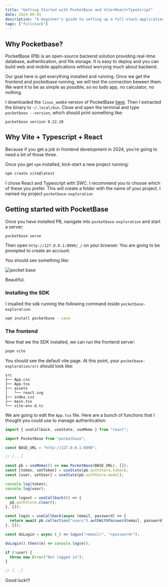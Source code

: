 ```yaml
---
title: "Getting Started with PocketBase and Vite+React+TypeScript"
date: 2024-09-01
description: "A beginner's guide to setting up a full-stack application using PocketBase as a backend and Vite with React and TypeScript for the frontend."
tags: ["fullstack"]
---
```


## Why Pocketbase?

PocketBase (PB) is an open-source backend solution providing
real-time database,
authentication,
and file storage.
It is easy to deploy and you can build web and mobile applications
without worrying much about backend.

Our goal here is get everything installed and running.
Once we get the frontend and pocketbase running,
we will test the connection beween them.
We want it to be as simple as possible,
so no todo app,
no calculator,
no nothing.

I downloaded the `linux_amd64` version of PocketBase [here](https://github.com/pocketbase/pocketbase/releases/tag/v0.22.20).
Then I extracted the binary to `~/.local/bin`.
Close and open the terminal and type `pocketbase --version`,
which should print something like:

```plaintext
pocketbase version 0.22.20
```

## Why Vite + Typescript + React

Because if you get a job in frontend development in 2024,
you're going to need a bit of those three.

Once you get `npm` installed, kick-start a new project running:

```bash
npm create vite@latest
```

I chose React and Typescript with SWC.
I recommend you to choose which of these you prefer.
This will create a folder with the name of your project.
I named my project `pocketbase-exploration`

## Getting started with PocketBase

Once you have installed PB, navigate into `pocketbase-exploration` and start a server:

```bash
pocketbase serve
```

Then open `http://127.0.0.1:8090/_/` on your browser.
You are going to be prompted to create an account.

You should see something like:

![pocket base](/posts/pocketbase/pb.png)

Beautiful.

### Installing the SDK

I insalled the sdk running the following command inside `pocketbase-exploration`:

```bash
npm install pocketbase --save
```

### The frontend

Now that we the SDK installed, we can run the frontend server:

```bash
pnpm vite
```

You should see the default vite page.
At this point, your `pocketbase-exploration/src` should look like:

```plaintext
src
├── App.css
├── App.tsx
├── assets
│   └── react.svg
├── index.css
├── main.tsx
└── vite-env.d.ts
```

We are going to edit the `App.tsx` file.
Here are a bunch of functions that I thought you could use to manage authentication:

```typescript
import { useCallback, useState, useMemo } from "react";

import PocketBase from "pocketbase";

const BASE_URL = "http://127.0.0.1:8090";

// [...]

const pb = useMemo(() => new PocketBase(BASE_URL), []);
const [token, setToken] = useState(pb.authStore.token);
const [user, setUser] = useState(pb.authStore.model);

console.log(token);
console.log(user);

const logout = useCallback(() => {
  pb.authStore.clear();
}, []);

const login = useCallback(async (email, password) => {
  return await pb.collection("users").authWithPassword(email, password);
}, []);

const doLogin = async (_) => login("<email>", "<password>");

doLogin().then((e) => console.log(e));

if (!user) {
  throw new Error("Not logged in");
}

// [...]
```

Good luck!!!
